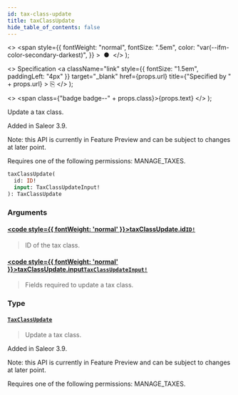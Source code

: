 ```yaml
---
id: tax-class-update
title: taxClassUpdate
hide_table_of_contents: false
---
```


  <>
    <span
      style={{
        fontWeight: "normal",
        fontSize: ".5em",
        color: "var(--ifm-color-secondary-darkest)",
      }}
    >
      &nbsp;●&nbsp;
    </span>
  </>
);

  <>
    Specification
    <a
      className="link"
      style={{ fontSize: "1.5em", paddingLeft: "4px" }}
      target="\_blank"
      href={props.url}
      title={"Specified by " + props.url}
    >
      ⎘
    </a>
  </>
);

  <>
    <span class={"badge badge--" + props.class}>{props.text}</span>
  </>
);

Update a tax class.

Added in Saleor 3.9.

Note: this API is currently in Feature Preview and can be subject to changes at later point.

Requires one of the following permissions: MANAGE_TAXES.

```graphql
taxClassUpdate(
  id: ID!
  input: TaxClassUpdateInput!
): TaxClassUpdate
```

### Arguments

#### [<code style={{ fontWeight: 'normal' }}>taxClassUpdate.<b>id</b></code>](#)<Bullet />[`ID!`](../../../developer/api-reference/scalars/id) <Badge class="secondary" text="non-null"/> <Badge class="secondary" text="scalar"/>

> ID of the tax class.

#### [<code style={{ fontWeight: 'normal' }}>taxClassUpdate.<b>input</b></code>](#)<Bullet />[`TaxClassUpdateInput!`](../../../developer/api-reference/inputs/tax-class-update-input) <Badge class="secondary" text="non-null"/> <Badge class="secondary" text="input"/>

> Fields required to update a tax class.

### Type

#### [`TaxClassUpdate`](../../../developer/api-reference/objects/tax-class-update) <Badge class="secondary" text="object"/>

> Update a tax class.

Added in Saleor 3.9.

Note: this API is currently in Feature Preview and can be subject to changes at later point.

Requires one of the following permissions: MANAGE_TAXES.

>
